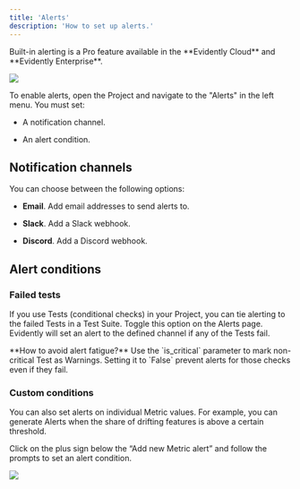```yaml
---
title: 'Alerts'
description: 'How to set up alerts.'
---
```


<Check>
  Built-in alerting is a Pro feature available in the **Evidently Cloud** and **Evidently Enterprise**.
</Check>

![](/images/alerts.png)

To enable alerts, open the Project and navigate to the "Alerts" in the left menu. You must set:

* A notification channel.

* An alert condition.

## Notification channels

You can choose between the following options:

* **Email**. Add email addresses to send alerts to.

* **Slack**. Add a Slack webhook.

* **Discord**. Add a Discord webhook.

## Alert conditions

### Failed tests

If you use Tests (conditional checks) in your Project, you can tie alerting to the failed Tests in a Test Suite. Toggle this option on the Alerts page. Evidently will set an alert to the defined channel if any of the Tests fail.

<Tip>
  **How to avoid alert fatigue?** Use the `is_critical` parameter to mark non-critical Test as Warnings. Setting it to `False` prevent alerts for those checks even if they fail.
</Tip>

### Custom conditions

You can also set alerts on individual Metric values. For example, you can generate Alerts when the share of drifting features is above a certain threshold.

Click on the plus sign below the “Add new Metric alert” and follow the prompts to set an alert condition.

![](../.gitbook/assets/cloud/alerts.png)